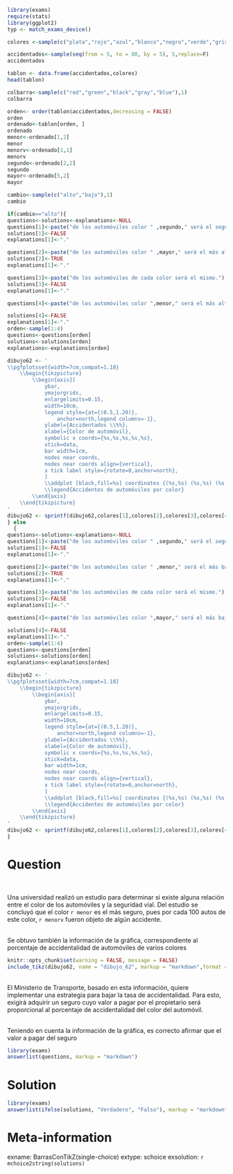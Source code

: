 ```r
library(exams)
require(stats)
library(ggplot2)
typ <- match_exams_device()

colores <-sample(c("plata","rojo","azul","blanco","negro","verde","gris","rosa","cian","violeta"),5,replace=F)

accidentados<-sample(seq(from = 5, to = 80, by = 5), 5,replace=F)
accidentados

tablon <- data.frame(accidentados,colores)
head(tablon)

colbarra<-sample(c("red","green","black","gray","blue"),1)
colbarra

orden<- order(tablon$accidentados,decreasing = FALSE)
orden
ordenado<-tablon[orden, ]
ordenado
menor<-ordenado[1,2]
menor
menorv<-ordenado[1,1]
menorv
segundo<-ordenado[2,2]
segundo
mayor<-ordenado[5,2]
mayor

cambio<-sample(c("alto","bajo"),1)
cambio

if(cambio=="alto"){
questions<-solutions<-explanations<-NULL
questions[1]<-paste("de los automóviles color " ,segundo," será el segundo del más bajo al más alto.")
solutions[1]<-FALSE
explanations[1]<-"."

questions[2]<-paste("de los automóviles color " ,mayor," será el más alto de todos.")
solutions[2]<-TRUE
explanations[1]<-"."

questions[3]<-paste("de los automóviles de cada color será el mismo.")
solutions[3]<-FALSE
explanations[1]<-"."

questions[4]<-paste("de los automóviles color ",menor," será el más alto de todos.")

solutions[4]<-FALSE
explanations[1]<-"."
orden<-sample(1:4)
questions<-questions[orden]
solutions<-solutions[orden]
explanations<-explanations[orden]

dibujo62 <- '
\\pgfplotsset{width=7cm,compat=1.18}
	\\begin{tikzpicture}
		\\begin{axis}[
			ybar,
			ymajorgrids,
			enlargelimits=0.15,
			width=10cm,
			legend style={at={(0.5,1.20)},
				anchor=north,legend columns=-1},
			ylabel={Accidentados \\%%},
			xlabel={Color de automóvil},
			symbolic x coords={%s,%s,%s,%s,%s},
			xtick=data,
			bar width=1cm,
			nodes near coords,
			nodes near coords align={vertical},
			x tick label style={rotate=0,anchor=north},
			]
			\\addplot [black,fill=%s] coordinates {(%s,%s) (%s,%s) (%s,%s) (%s,%s) (%s,%s)};
			\\legend{Accidentes de automóviles por color}
		\\end{axis}
	\\end{tikzpicture}
'
dibujo62 <- sprintf(dibujo62,colores[1],colores[2],colores[3],colores[4],colores[5],colbarra,colores[1],accidentados[1],colores[2],accidentados[2],colores[3],accidentados[3],colores[4],accidentados[4],colores[5],accidentados[5])
} else 
  {
questions<-solutions<-explanations<-NULL
questions[1]<-paste("de los automóviles color " ,segundo," será el segundo del más bajo al más alto.")
solutions[1]<-FALSE
explanations[1]<-"."

questions[2]<-paste("de los automóviles color " ,menor," será el más bajo de todos.")
solutions[2]<-TRUE
explanations[1]<-"."

questions[3]<-paste("de los automóviles de cada color será el mismo.")
solutions[3]<-FALSE
explanations[1]<-"."

questions[4]<-paste("de los automóviles color ",mayor," será el más bajo de todos.")

solutions[4]<-FALSE
explanations[1]<-"."
orden<-sample(1:4)
questions<-questions[orden]
solutions<-solutions[orden]
explanations<-explanations[orden]

dibujo62 <- '
\\pgfplotsset{width=7cm,compat=1.18}
	\\begin{tikzpicture}
		\\begin{axis}[
			ybar,
			ymajorgrids,
			enlargelimits=0.15,
			width=10cm,
			legend style={at={(0.5,1.20)},
				anchor=north,legend columns=-1},
			ylabel={Accidentados \\%%},
			xlabel={Color de automóvil},
			symbolic x coords={%s,%s,%s,%s,%s},
			xtick=data,
			bar width=1cm,
			nodes near coords,
			nodes near coords align={vertical},
			x tick label style={rotate=0,anchor=north},
			]
			\\addplot [black,fill=%s] coordinates {(%s,%s) (%s,%s) (%s,%s) (%s,%s) (%s,%s)};
			\\legend{Accidentes de automóviles por color}
		\\end{axis}
	\\end{tikzpicture}
'
dibujo62 <- sprintf(dibujo62,colores[1],colores[2],colores[3],colores[4],colores[5],colbarra,colores[1],accidentados[1],colores[2],accidentados[2],colores[3],accidentados[3],colores[4],accidentados[4],colores[5],accidentados[5])  
}
```

Question
========
\

Una universidad realizó un estudio para determinar si existe alguna relación entre el color de los automóviles y la seguridad vial. Del estudio se concluyó que el color `r menor` es el más seguro, pues por cada 100 autos de este color, `r menorv` fueron objeto de algún accidente.

\
Se obtuvo también la información de la gráfica, correspondiente al porcentaje de accidentalidad de automóviles de varios colores
\

```r
knitr::opts_chunk$set(warning = FALSE, message = FALSE) 
include_tikz(dibujo62, name = "dibujo_62", markup = "markdown",format = typ, library = c("3d", "babel"), packages=c("pgfplots","xcolor","tikz"),width = "8cm")
```

\
El Ministerio de Transporte, basado en esta información, quiere implementar una estrategia para bajar la tasa de accidentalidad. Para esto, exigirá adquirir un seguro cuyo valor a pagar por el propietario será proporcional al porcentaje de accidentalidad del color del automóvil.

\
Teniendo en cuenta la información de la gráfica, es correcto afirmar que el valor a pagar del seguro

```r
library(exams)
answerlist(questions, markup = "markdown")
```

Solution
========
```r
library(exams)
answerlist(ifelse(solutions, "Verdadero", "Falso"), markup = "markdown")
```

Meta-information
================
exname: BarrasConTikZ(single-choice)
extype: schoice
exsolution: `r mchoice2string(solutions)`